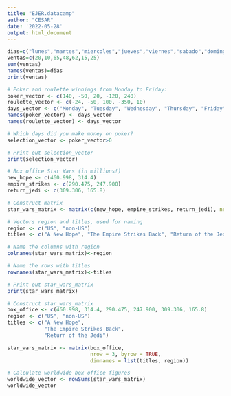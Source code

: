 ```yaml
---
title: "EJER.datacamp"
author: "CESAR"
date: '2022-05-28'
output: html_document
---
```



```r
dias=c("lunes","martes","miercoles","jueves","viernes","sabado","domingo")
ventas=c(20,10,65,48,62,15,25)
sum(ventas)
names(ventas)=dias
print(ventas)
```

```r
# Poker and roulette winnings from Monday to Friday:
poker_vector <- c(140, -50, 20, -120, 240)
roulette_vector <- c(-24, -50, 100, -350, 10)
days_vector <- c("Monday", "Tuesday", "Wednesday", "Thursday", "Friday")
names(poker_vector) <- days_vector
names(roulette_vector) <- days_vector
```

```r
# Which days did you make money on poker?
selection_vector <- poker_vector>0

# Print out selection_vector
print(selection_vector)

```


```r
# Box office Star Wars (in millions!)
new_hope <- c(460.998, 314.4)
empire_strikes <- c(290.475, 247.900)
return_jedi <- c(309.306, 165.8)

# Construct matrix
star_wars_matrix <- matrix(c(new_hope, empire_strikes, return_jedi), nrow = 3, byrow = TRUE)

# Vectors region and titles, used for naming
region <- c("US", "non-US")
titles <- c("A New Hope", "The Empire Strikes Back", "Return of the Jedi")

# Name the columns with region
colnames(star_wars_matrix)<-region

# Name the rows with titles
rownames(star_wars_matrix)<-titles

# Print out star_wars_matrix
print(star_wars_matrix)
```

```r
# Construct star_wars_matrix
box_office <- c(460.998, 314.4, 290.475, 247.900, 309.306, 165.8)
region <- c("US", "non-US")
titles <- c("A New Hope", 
            "The Empire Strikes Back", 
            "Return of the Jedi")

star_wars_matrix <- matrix(box_office, 
                           nrow = 3, byrow = TRUE,
                           dimnames = list(titles, region))

# Calculate worldwide box office figures
worldwide_vector <- rowSums(star_wars_matrix)
worldwide_vector
```



